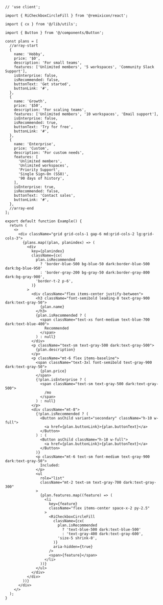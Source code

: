 ````tsx
// 'use client';

import { RiCheckboxCircleFill } from '@remixicon/react';

import { cx } from '@/lib/utils';

import { Button } from '@/components/Button';

const plans = [
  //array-start
  {
    name: 'Hobby',
    price: '$0',
    description: 'For small teams',
    features: ['Unlimited members', '5 workspaces', 'Community Slack Support'],
    isEnterprise: false,
    isRecommended: false,
    buttonText: 'Get started',
    buttonLink: '#',
  },
  {
    name: 'Growth',
    price: '$50',
    description: 'For scaling teams',
    features: ['Unlimited members', '10 workspaces', 'Email support'],
    isEnterprise: false,
    isRecommended: true,
    buttonText: 'Try for free',
    buttonLink: '#',
  },
  {
    name: 'Enterprise',
    price: 'Custom',
    description: 'For custom needs',
    features: [
      'Unlimited members',
      'Unlimited workspaces',
      'Priority Support',
      'Single Sign-On (SSO)',
      '90 days of history',
    ],
    isEnterprise: true,
    isRecommended: false,
    buttonText: 'Contact sales',
    buttonLink: '#',
  },
  //array-end
];

export default function Example() {
  return (
    <>
      <div className="grid grid-cols-1 gap-6 md:grid-cols-2 lg:grid-cols-3">
        {plans.map((plan, planindex) => (
          <div
            key={planindex}
            className={cx(
              plan.isRecommended
                ? 'border-blue-500 bg-blue-50 dark:border-blue-500 dark:bg-blue-950'
                : 'border-gray-200 bg-gray-50 dark:border-gray-800 dark:bg-gray-900',
              'border-t-2 p-6',
            )}
          >
            <div className="flex items-center justify-between">
              <h3 className="font-semibold leading-8 text-gray-900 dark:text-gray-50">
                {plan.name}
              </h3>
              {plan.isRecommended ? (
                <span className="text-xs font-medium text-blue-700 dark:text-blue-400">
                  Recommended
                </span>
              ) : null}
            </div>
            <p className="text-sm text-gray-500 dark:text-gray-500">
              {plan.description}
            </p>
            <p className="mt-6 flex items-baseline">
              <span className="text-3xl font-semibold text-gray-900 dark:text-gray-50">
                {plan.price}
              </span>
              {!plan.isEnterprise ? (
                <span className="text-sm text-gray-500 dark:text-gray-500">
                  /mo
                </span>
              ) : null}
            </p>
            <div className="mt-8">
              {!plan.isRecommended ? (
                <Button asChild variant="secondary" className="h-10 w-full">
                  <a href={plan.buttonLink}>{plan.buttonText}</a>
                </Button>
              ) : (
                <Button asChild className="h-10 w-full">
                  <a href={plan.buttonLink}>{plan.buttonText}</a>
                </Button>
              )}
              <p className="mt-6 text-sm font-medium text-gray-900 dark:text-gray-50">
                Included:
              </p>
              <ul
                role="list"
                className="mt-2 text-sm text-gray-700 dark:text-gray-300"
              >
                {plan.features.map((feature) => (
                  <li
                    key={feature}
                    className="flex items-center space-x-2 py-2.5"
                  >
                    <RiCheckboxCircleFill
                      className={cx(
                        plan.isRecommended
                          ? 'text-blue-500 dark:text-blue-500'
                          : 'text-gray-400 dark:text-gray-600',
                        'size-5 shrink-0',
                      )}
                      aria-hidden={true}
                    />
                    <span>{feature}</span>
                  </li>
                ))}
              </ul>
            </div>
          </div>
        ))}
      </div>
    </>
  );
}

````